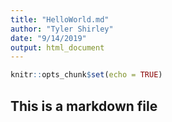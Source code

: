 ```yaml
---
title: "HelloWorld.md"
author: "Tyler Shirley"
date: "9/14/2019"
output: html_document
---
```


```r
knitr::opts_chunk$set(echo = TRUE)
```

## This is a markdown file